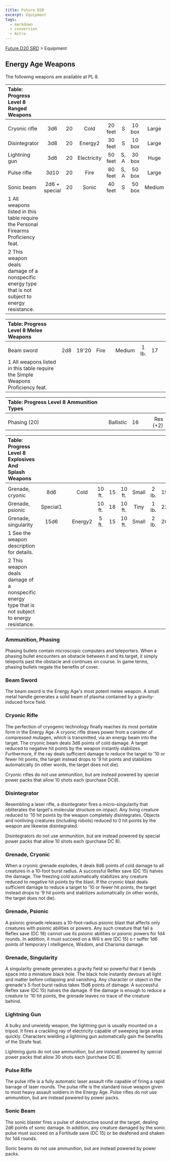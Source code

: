 ```yaml
---
title: Future D20
excerpt: Equipment
tags:
  - markdown
  - conversion
  - Astro
---
```






[Future D20 SRD]( / ) > Equipment




## Energy Age Weapons


The following weapons are available at PL 8.


| Table: Progress Level 8 Ranged Weapons |  |  |  |  |  |  |  |  |  |  |
| :---------------------------------------- | :--: | :--: | :--: | :--: | :--: | :--: | :--: | :--: | :--: | --: |
|  |  |  |  |  |  |  |  |  |  |  |
| Cryonic rifle | 3d6 | 20 | Cold | 20 feet | S | 10 box | Large | 8 lb. | 21 | Lic (+1) |
| Disintegrator | 3d8 | 20 | Energy2 | 30 feet | S | 10 box | Large | 6 lb. | 23 | Mil (+3) |
| Lightning gun | 3d6 | 20 | Electricity | 50 feet | S, A | 30 box | Huge | 30 lb. | 24 | Mil (+3) |
| Pulse rifle | 3d10 | 20 | Fire | 80 feet | S, A | 50 box | Large | 11 lb. | 21 | Res (+2) |
| Sonic beam | 2d6 + special | 20 | Sonic | 40 feet | S | 50 box | Medium | 3 lb. | 18 | Lic (+1) |
| 1 All weapons listed in this table require the Personal Firearms Proficiency feat.
2 This weapon deals damage of a nonspecific energy type that is not subject to energy resistance. |  |  |  |  |  |  |  |  |  |  |



| Table: Progress Level 8 Melee Weapons |  |  |  |  |  |  |  |  |
| :--------------------------------------- | :--: | :--: | :--: | :--: | :--: | :--: | :--: | --: |
|  |  |  |  |  |  |  |  |  |
| Beam sword | 2d8 | 19'20 | Fire |  | Medium | 1 lb. | 17 |  |
| 1 All weapons listed in this table require the Simple Weapons Proficiency feat. |  |  |  |  |  |  |  |  |



| Table: Progress Level 8 Ammunition Types |  |  |  |
| :------------------------------------------ | :--: | :--: | --: |
|  |  |  |  |
| Phasing (20) | Ballistic | 16 | Res (+2) |



| Table: Progress Level 8 Explosives And Splash Weapons |  |  |  |  |  |  |  |  |  |  |
| :------------------------------------------------------- | :--: | :--: | :--: | :--: | :--: | :--: | :--: | :--: | :--: | --: |
|  |  |  |  |  |  |  |  |  |  |  |
| Grenade, cryonic | 8d6 |  | Cold | 10 ft. | 15 | 10 ft. | Small | 2 lb. | 19 | Res (+2) |
| Grenade, psionic | Special1 |  |  | 10 ft. | 18 | 10 ft. | Tiny | 1 lb. | 22 | Res (+2) |
| Grenade, singularity | 15d6 |  | Energy2 | 5 ft. | 15 | 10 ft. | Small | 2 lb. | 26 | Mil (+3) |
| 1 See the weapon description for details.
2 This weapon deals damage of a nonspecific energy type that is not subject to energy resistance. |  |  |  |  |  |  |  |  |  |  |



### Ammunition, Phasing


Phasing bullets contain microscopic computers and teleporters. When a phasing bullet encounters an obstacle between it and its target, it simply teleports past the obstacle and continues on course. In game terms, phasing bullets negate the benefits of cover.


### Beam Sword


The beam sword is the Energy Age's most potent melee weapon. A small metal handle generates a solid beam of plasma contained by a gravity-induced force field.


### Cryonic Rifle


The perfection of cryogenic technology finally reaches its most portable form in the Energy Age. A cryonic rifle draws power from a canister of compressed mutagen, which is transmitted, via an energy beam into the target. The cryonic beam deals 3d6 points of cold damage. A target reduced to negative hit points by the weapon instantly stabilizes. Furthermore, if the ray deals sufficient damage to reduce the target to '10 or fewer hit points, the target instead drops to '9 hit points and stabilizes automatically (in other words, the target does not die).


Cryonic rifles do not use ammunition, but are instead powered by special power packs that allow 10 shots each (purchase DC8).


### Disintegrator


Resembling a laser rifle, a disintegrator fires a micro-singularity that obliterates the target's molecular structure on impact. Any living creature reduced to '10 hit points by the weapon completely disintegrates. Objects and nonliving creatures (including robots) reduced to 0 hit points by the weapon are likewise disintegrated.


Disintegrators do not use ammunition, but are instead powered by special power packs that allow 10 shots each (purchase DC 8).


### Grenade, Cryonic


When a cryonic grenade explodes, it deals 8d6 points of cold damage to all creatures in a 10-foot burst radius. A successful Reflex save (DC 15) halves the damage. The freezing cold automatically stabilizes any creature reduced to negative hit points by the blast. If the cryonic blast deals sufficient damage to reduce a target to '10 or fewer hit points, the target instead drops to '9 hit points and stabilizes automatically (in other words, the target does not die).


### Grenade, Psionic


A psionic grenade releases a 10-foot-radius psionic blast that affects only creatures with psionic abilities or powers. Any such creature that fail a Reflex save (DC 18) cannot use its psionic abilities or psionic powers for 1d4 rounds. In addition, it must succeed on a Will s ave (DC 15) o r suffer 1d6 points of temporary I ntelligence, Wisdom, and Charisma damage.


### Grenade, Singularity


A singularity grenade generates a gravity field so powerful that it bends space into a miniature black hole. The black hole instantly devours all light and matter before collapsing and vanishing. Any character or object in the grenade's 5-foot burst radius takes 15d6 points of damage. A successful Reflex save (DC 15) halves the damage. If the damage is enough to reduce a creature to '10 hit points, the grenade leaves no trace of the creature behind.


### Lightning Gun


A bulky and unwieldy weapon, the lightning gun is usually mounted on a tripod. It fires a crackling ray of electricity capable of sweeping large areas quickly. Characters wielding a lightning gun automatically gain the benefits of the Strafe feat.


Lightning guns do not use ammunition, but are instead powered by special power packs that allow 30 shots each (purchase DC 8).


### Pulse Rifle


The pulse rifle is a fully automatic laser assault rifle capable of firing a rapid barrage of laser rounds. The pulse rifle is the standard issue weapon given to most heavy assault soldiers in the Energy Age. Pulse rifles do not use ammunition, but are instead powered by power packs.


### Sonic Beam


The sonic blaster fires a pulse of destructive sound at the target, dealing 2d6 points of sonic damage. In addition, any creature damaged by the sonic pulse must succeed on a Fortitude save (DC 15) or be deafened and shaken for 1d4 rounds.


Sonic beams do not use ammunition, but are instead powered by power packs.



